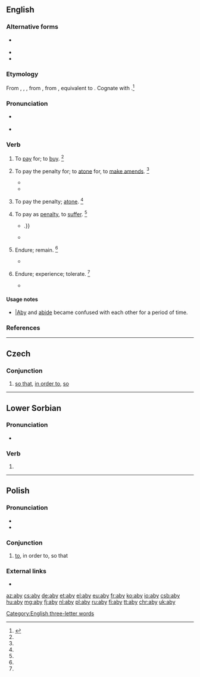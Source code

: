 {{also|Aby}}
==English==

===Alternative forms===
* {{l|en|abigg}} {{qualifier|obsolete}}
* {{l|en|abye}}
* {{l|en|abuy}}

===Etymology===
From {{inh|en|enm|abyen}}, {{m|enm|abien}}, {{m|enm|abiggen}}, from {{inh|en|ang|ābyċġan||to buy; pay for; buy off; requite; recompense; redeem; perform; execute}}, from {{inh|en|gem-pro|*uzbugjaną}}, equivalent to {{prefix|en|a|buy}}. Cognate with {{etyl|got|-}} {{m|got|𐌿𐍃𐌱𐌿𐌲𐌾𐌰𐌽|sc=Goth}}.<ref name=SOED>{{R:SOED5|page=11}}</ref>

===Pronunciation===
* {{a|RP|US}} {{IPA|/əˈbaɪ/|lang=en}}
* {{rhymes|aɪ|lang=en}}

===Verb===
{{en-verb|abys|abying|abought}}

# {{label|en|transitive|obsolete}} To [[pay]] for; to [[buy]]. {{defdate|12th-16th c.}}<ref name=SOED/>
# {{label|en|transitive|archaic}} To pay the penalty for; to [[atone]] for, to [[make amends]]. {{defdate|from 12th c.}}<ref name=SOED/>
#* {{quote-book|year=c. 1385|author={{w|William Langland}}|title=Piers Plowman|chapter=2|passage=Ȝe shul '''abiggen''' it bothe · bi god þat me made.}}
#* {{quote-book|passage=Lest to thy peril thou '''aby''' it dear.|author=Shakespeare|title=Midsummer Night's Dream|section=III,ii|year=1605}}
# {{label|en|intransitive|obsolete}} To pay the penalty; [[atone]]. {{defdate|12th-16th c.}}<ref name=SOED/>
# {{label|en|transitive|archaic}} To pay as [[penalty]], to [[suffer]]. {{defdate|from 12th c.}}<ref name=SOED/>
#* {{quote-book|year=1590|author={{w|Edmund Spenser}}|title=The Faerie Queene|section=III.4|passage=Who dyes, the utmost dolor doth '''abye'''; / But who that lives is lefte to waile his losse {{...}}.}}
#* {{quote-book|year=1896|author={{w|William Morris}}|title=The Earthly Paradise|passage=Thou wouldst '''abye''' a heavy fate.}}
# {{label|en|intransitive|obsolete}} Endure; remain. {{defdate|14th-16th c.}}<ref name=SOED/>
#* {{quote-book|year=1590|author={{w|Edmund Spenser}}|title={{w|The Faerie Queene}}|volume=III|passage=Nought that wanteth rest can long '''aby'''.}}
# {{label|en|transitive|obsolete|now|limited to|_|Scotland}} Endure; experience; tolerate. {{defdate|from 16th c.}}<ref name=SOED/>
#* {{quote-book|year=1893|author={{w|Robert Louis Stevenson}}|title={{w|David Balfour}}|passage=I never could '''abye''' the reek of them.}}

====Usage notes====
* [[aby||Aby]] and [[abide]] became confused with each other for a period of time.

===References===
<references/>

[[Category:English three-letter words]]

----

==Czech==

===Conjunction===
{{head|cs|conjunction}}

# [[so that]], [[in order to]], [[so]]

----

==Lower Sorbian==

===Pronunciation===
* {{IPA|[ˈabɨ]|lang=dsb}}

===Verb===
{{head|dsb|verb|defective||invariable|cat2=defective verbs}}

# {{contraction of|[[až]] [[by]]||that... would|lang=dsb}}

----

==Polish==

===Pronunciation===
* {{audio|Pl-aby.ogg|audio|lang=pl}}
* {{IPA|/ˈabɨ/|lang=pl}}

===Conjunction===
{{head|pl|conjunction}}

# [[to]], in order to, so that

===External links===
* {{R:PWN}}

[[az:aby]]
[[cs:aby]]
[[de:aby]]
[[et:aby]]
[[el:aby]]
[[eu:aby]]
[[fr:aby]]
[[ko:aby]]
[[io:aby]]
[[csb:aby]]
[[hu:aby]]
[[mg:aby]]
[[fj:aby]]
[[nl:aby]]
[[pl:aby]]
[[ru:aby]]
[[fi:aby]]
[[tt:aby]]
[[chr:aby]]
[[uk:aby]]